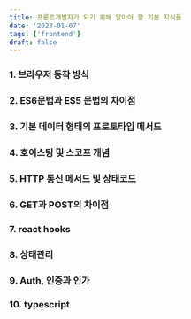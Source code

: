 ```yaml
---
title: 프론트개발자가 되기 위해 알아야 할 기본 지식들
date: '2023-01-07'
tags: ['frontend']
draft: false
---
```


### 1. 브라우저 동작 방식

### 2. ES6문법과 ES5 문법의 차이점

### 3. 기본 데이터 형태의 프로토타입 메서드

### 4. 호이스팅 및 스코프 개념

### 5. HTTP 통신 메서드 및 상태코드

### 6. GET과 POST의 차이점

### 7. react hooks

### 8. 상태관리

### 9. Auth, 인증과 인가

### 10. typescript
